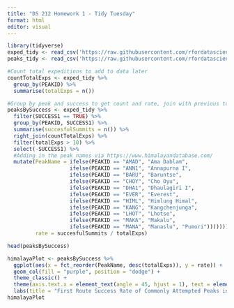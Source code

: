 ```yaml
---
title: "DS 212 Homework 1 - Tidy Tuesday"
format: html
editor: visual
---
```


```r
library(tidyverse)
exped_tidy <- read_csv('https://raw.githubusercontent.com/rfordatascience/tidytuesday/main/data/2025/2025-01-21/exped_tidy.csv')
peaks_tidy <- read_csv('https://raw.githubusercontent.com/rfordatascience/tidytuesday/main/data/2025/2025-01-21/peaks_tidy.csv')
```



```r
#Count total expeditions to add to data later
countTotalExps <- exped_tidy %>% 
  group_by(PEAKID) %>% 
  summarise(totalExps = n())

#Group by peak and success to get count and rate, join with previous to get total expeditions
peaksBySuccess <- exped_tidy %>% 
  filter(SUCCESS1 == TRUE) %>% 
  group_by(PEAKID, SUCCESS1) %>% 
  summarise(succesfulSummits = n()) %>% 
  right_join(countTotalExps) %>%
  filter(totalExps > 10) %>% 
  select(-SUCCESS1) %>% 
  #Adding in the peak names via https://www.himalayandatabase.com/ 
  mutate(PeakName = ifelse(PEAKID == "AMAD", "Ama Dablam",
                    ifelse(PEAKID == "ANN1", "Annapurna I", 
                    ifelse(PEAKID == "BARU", "Baruntse",
                    ifelse(PEAKID == "CHOY", "Cho Oyu",
                    ifelse(PEAKID == "DHA1", "Dhaulagiri I",
                    ifelse(PEAKID == "EVER", "Everest",
                    ifelse(PEAKID == "HIML", "Himlung Himal",
                    ifelse(PEAKID == "KANG", "Kangchenjunga",
                    ifelse(PEAKID == "LHOT", "Lhotse",
                    ifelse(PEAKID == "MAKA", "Makalu",
                    ifelse(PEAKID == "MANA", "Manaslu", "Pumori"))))))))))), 
         rate = succesfulSummits / totalExps)

head(peaksBySuccess)
```


```r
himalayaPlot <- peaksBySuccess %>% 
  ggplot(aes(x = fct_reorder(PeakName, desc(totalExps)), y = rate)) +
  geom_col(fill = "purple", position = "dodge") + 
  theme_classic() +
  theme(axis.text.x = element_text(angle = 45, hjust = 1), text = element_text(family = "serif")) +
  labs(title = "First Route Success Rate of Commonly Attempted Peaks in the Himilayas", x = "Peak Name", y = "Success Rate", fill = "") 
himalayaPlot
```


